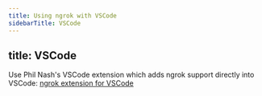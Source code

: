 ```yaml
---
title: Using ngrok with VSCode
sidebarTitle: VSCode
---
```


title: VSCode
---


Use Phil Nash's VSCode extension which adds ngrok support directly into VSCode: [ngrok extension for VSCode](https://marketplace.visualstudio.com/items?itemName=philnash.ngrok-for-vscode)
